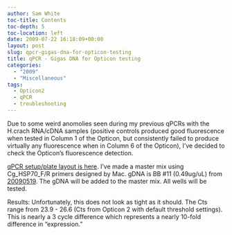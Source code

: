 ```yaml
---
author: Sam White
toc-title: Contents
toc-depth: 5
toc-location: left
date: 2009-07-22 16:18:09+00:00
layout: post
slug: qpcr-gigas-dna-for-opticon-testing
title: qPCR - Gigas DNA for Opticon testing
categories:
  - "2009"
  - "Miscellaneous"
tags:
  - Opticon2
  - qPCR
  - troubleshooting
---
```


Due to some weird anomolies seen during my previous qPCRs with the H.crach RNA/cDNA samples (positive controls produced good fluorescence when tested in Column 1 of the Opticon, but consistently failed to produce virtually any fluorescence when in Column 6 of the Opticon), I've decided to check the Opticon's fluorescence detection.

[qPCR setup/plate layout is here](https://eagle.fish.washington.edu/Arabidopsis/Notebook%20Workup%20Files/20090722-01.jpg). I've made a master mix using Cg_HSP70_F/R primers designed by Mac. gDNA is BB #11 (0.49ug/uL) from [20090519](/Sam%27s+Working+Notebook+Jan-May+2009#sjw20090519). The gDNA will be added to the master mix. All wells will be tested.

Results: Unfortunately, this does not look as tight as it should. The Cts range from 23.9 - 26.6 (Cts from Opticon 2 with default threshold settings). This is nearly a 3 cycle difference which represents a nearly 10-fold difference in "expression."
